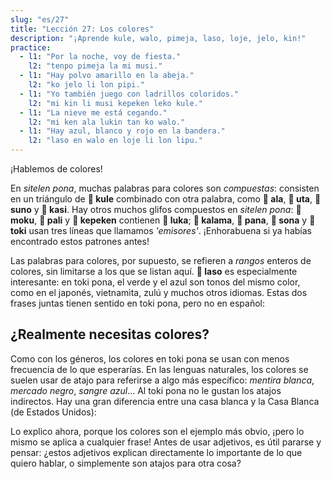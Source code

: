 ```yaml
---
slug: "es/27"
title: "Lección 27: Los colores"
description: "¡Aprende kule, walo, pimeja, laso, loje, jelo, kin!"
practice:
  - l1: "Por la noche, voy de fiesta."
    l2: "tenpo pimeja la mi musi."
  - l1: "Hay polvo amarillo en la abeja."
    l2: "ko jelo li lon pipi."
  - l1: "Yo también juego con ladrillos coloridos."
    l2: "mi kin li musi kepeken leko kule."
  - l1: "La nieve me está cegando."
    l2: "mi ken ala lukin tan ko walo."
  - l1: "Hay azul, blanco y rojo en la bandera."
    l2: "laso en walo en loje li lon lipu."
---
```



¡Hablemos de colores!

<List>
  <Word sl="kule" m="color, especie; colorido" />
  <Word sl="walo" m="blanco, pálido" />
  <Word sl="pimeja" m="negro, oscuro" />
  <Word sl="loje" m="rojo, magenta" />
  <Word sl="jelo" m="amarillo" />
  <Word sl="laso" m="verde, azul" />
</List>

En *sitelen pona*, muchas palabras para colores son *compuestas*: consisten en un triángulo de **󱤞 kule** combinado con otra palabra, como **󱤂 ala**, **󱥰 uta**, **󱥤 suno** y **󱤗 kasi**. Hay otros muchos glifos compuestos en *sitelen pona*: **󱤶 moku**, **󱥉 pali** y **󱤙 kepeken** contienen **󱤭 luka**; **󱤕 kalama**, **󱥌 pana**, **󱥡 sona** y **󱥬 toki** usan tres líneas que llamamos *'emisores'*. ¡Enhorabuena si ya habías encontrado estos patrones antes!

Las palabras para colores, por supuesto, se refieren a *rangos* enteros de colores, sin limitarse a los que se listan aquí. **󱤣 laso** es especialmente interesante: en toki pona, el verde y el azul son tonos del mismo color, como en el japonés, vietnamita, zulú y muchos otros idiomas. Estas dos frases juntas tienen sentido en toki pona, pero no en español:

<List>
  <Word sl="kin" m="también" />
  <Sentence sl="sewi li laso." m="El cielo es azul." />
  <Sentence sl="kasi kin li laso." m="La hierba también es verde." />
</List>

## ¿Realmente necesitas colores?

Como con los géneros, los colores en toki pona se usan con menos frecuencia de lo que esperarías. En las lenguas naturales, los colores se suelen usar de atajo para referirse a algo más específico: *mentira blanca*, *mercado negro*, *sangre azul*... Al toki pona no le gustan los atajos indirectos. Hay una gran diferencia entre una casa blanca y la Casa Blanca (de Estados Unidos):

<List>
  <Sentence sl="tomo walo" m="una casa blanca" />
  <Sentence sl="tomo ni la jan li lawa e ma Mewika." m="la Casa Blanca" />
</List>

Lo explico ahora, porque los colores son el ejemplo más obvio, ¡pero lo mismo se aplica a cualquier frase! Antes de usar adjetivos, es útil pararse y pensar: ¿estos adjetivos explican directamente lo importante de lo que quiero hablar, o simplemente son atajos para otra cosa?

<Practice exercises={frontmatter.practice} />
